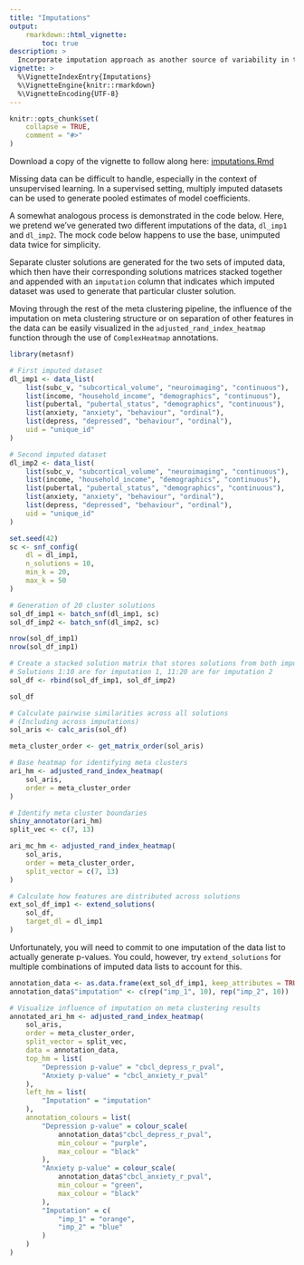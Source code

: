 ```yaml
---
title: "Imputations"
output:
    rmarkdown::html_vignette:
        toc: true
description: >
  Incorporate imputation approach as another source of variability in the generated space of cluster solutions.
vignette: >
  %\VignetteIndexEntry{Imputations}
  %\VignetteEngine{knitr::rmarkdown}
  %\VignetteEncoding{UTF-8}
---
```


<style>
div.aside { background-color:#fff2e6; }
</style>

```r
knitr::opts_chunk$set(
    collapse = TRUE,
    comment = "#>"
)
```

Download a copy of the vignette to follow along here: [imputations.Rmd](https://raw.githubusercontent.com/BRANCHlab/metasnf/main/vignettes/imputations.Rmd)

Missing data can be difficult to handle, especially in the context of unsupervised learning.
In a supervised setting, multiply imputed datasets can be used to generate pooled estimates of model coefficients.

A somewhat analogous process is demonstrated in the code below.
Here, we pretend we've generated two different imputations of the data, `dl_imp1` and `dl_imp2`.
The mock code below happens to use the base, unimputed data twice for simplicity.

Separate cluster solutions are generated for the two sets of imputed data, which then have their corresponding solutions matrices stacked together and appended with an `imputation` column that indicates which imputed dataset was used to generate that particular cluster solution.

Moving through the rest of the meta clustering pipeline, the influence of the imputation on meta clustering structure or on separation of other features in the data can be easily visualized in the `adjusted_rand_index_heatmap` function through the use of `ComplexHeatmap` annotations.

```r
library(metasnf)

# First imputed dataset
dl_imp1 <- data_list(
    list(subc_v, "subcortical_volume", "neuroimaging", "continuous"),
    list(income, "household_income", "demographics", "continuous"),
    list(pubertal, "pubertal_status", "demographics", "continuous"),
    list(anxiety, "anxiety", "behaviour", "ordinal"),
    list(depress, "depressed", "behaviour", "ordinal"),
    uid = "unique_id"
)

# Second imputed dataset
dl_imp2 <- data_list(
    list(subc_v, "subcortical_volume", "neuroimaging", "continuous"),
    list(income, "household_income", "demographics", "continuous"),
    list(pubertal, "pubertal_status", "demographics", "continuous"),
    list(anxiety, "anxiety", "behaviour", "ordinal"),
    list(depress, "depressed", "behaviour", "ordinal"),
    uid = "unique_id"
)

set.seed(42)
sc <- snf_config(
    dl = dl_imp1,
    n_solutions = 10,
    min_k = 20,
    max_k = 50
)

# Generation of 20 cluster solutions
sol_df_imp1 <- batch_snf(dl_imp1, sc)
sol_df_imp2 <- batch_snf(dl_imp2, sc)

nrow(sol_df_imp1)
nrow(sol_df_imp1)

# Create a stacked solution matrix that stores solutions from both imputations
# Solutions 1:10 are for imputation 1, 11:20 are for imputation 2
sol_df <- rbind(sol_df_imp1, sol_df_imp2)

sol_df

# Calculate pairwise similarities across all solutions
# (Including across imputations)
sol_aris <- calc_aris(sol_df)

meta_cluster_order <- get_matrix_order(sol_aris)

# Base heatmap for identifying meta clusters
ari_hm <- adjusted_rand_index_heatmap(
    sol_aris,
    order = meta_cluster_order
)

# Identify meta cluster boundaries
shiny_annotator(ari_hm)
split_vec <- c(7, 13)

ari_mc_hm <- adjusted_rand_index_heatmap(
    sol_aris,
    order = meta_cluster_order,
    split_vector = c(7, 13)
)

# Calculate how features are distributed across solutions
ext_sol_df_imp1 <- extend_solutions(
    sol_df,
    target_dl = dl_imp1
)
```

Unfortunately, you will need to commit to one imputation of the data list to actually generate p-values. 
You could, however, try `extend_solutions` for multiple combinations of imputed data lists to account for this.

```r
annotation_data <- as.data.frame(ext_sol_df_imp1, keep_attributes = TRUE)
annotation_data$"imputation" <- c(rep("imp_1", 10), rep("imp_2", 10))

# Visualize influence of imputation on meta clustering results
annotated_ari_hm <- adjusted_rand_index_heatmap(
    sol_aris,
    order = meta_cluster_order,
    split_vector = split_vec,
    data = annotation_data,
    top_hm = list(
        "Depression p-value" = "cbcl_depress_r_pval",
        "Anxiety p-value" = "cbcl_anxiety_r_pval"
    ),
    left_hm = list(
        "Imputation" = "imputation"
    ),
    annotation_colours = list(
        "Depression p-value" = colour_scale(
            annotation_data$"cbcl_depress_r_pval",
            min_colour = "purple",
            max_colour = "black"
        ),
        "Anxiety p-value" = colour_scale(
            annotation_data$"cbcl_anxiety_r_pval",
            min_colour = "green",
            max_colour = "black"
        ),
        "Imputation" = c(
            "imp_1" = "orange",
            "imp_2" = "blue"
        )
    )
)
```

